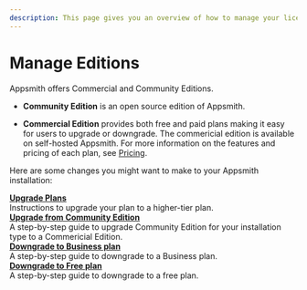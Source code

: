 ```yaml
---
description: This page gives you an overview of how to manage your license and plans on Appsmith.
---
```


# Manage Editions

Appsmith offers Commercial and Community Editions.

* **Community Edition** is an open source edition of Appsmith.

* **Commercial Edition** provides both free and paid plans making it easy for users to upgrade or downgrade. The commericial edition is available on self-hosted Appsmith. For more information on the features and pricing of each plan, see [Pricing](https://www.appsmith.com/pricing).

Here are some changes you might want to make to your Appsmith installation:

<div className="containerGridSampleApp">
   <div className="containerColumnSampleApp columnGrid column-one">
      <div className="containerCol"></div>
      <b><a href="/getting-started/setup/manage-plans/upgrade-plan">Upgrade Plans</a></b>
      <div className="containerDescription">
         Instructions to upgrade your plan to a higher-tier plan.
      </div>
   </div>

<div className="containerColumnSampleApp columnGrid column-one">
      <div className="containerCol"></div>
      <b><a href="/getting-started/setup/upgrade-from-community-edition">Upgrade from Community Edition</a></b>
      <div className="containerDescription"> 
         A step-by-step guide to upgrade Community Edition for your installation type to a Commericial Edition.
      </div>
   </div>
</div>

<div className="containerGridSampleApp">
   <div className="containerColumnSampleApp columnGrid column-two">
      <div className="containerCol"></div>
      <b><a href="/getting-started/setup/manage-plans/downgrade-to-business-plan">Downgrade to Business plan</a></b>
      <div className="containerDescription"> 
         A step-by-step guide to downgrade to a Business plan.
      </div>
</div>
<div className="containerColumnSampleApp columnGrid column-two">
      <div className="containerCol"></div>
      <b><a href="/getting-started/setup/manage-plans/downgrade-to-free-plan">Downgrade to Free plan</a></b>
      <div className="containerDescription"> 
         A step-by-step guide to downgrade to a free plan.
      </div>
</div>
</div>



